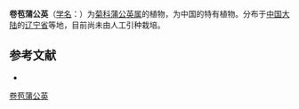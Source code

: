 {{Speciesbox
| name = 卷苞蒲公英
| status = 
| status_system = 
| image =
| genus = Taraxacum
| species = urbanum
| authority = Kitag.
}}

'''卷苞蒲公英'''（[[学名|学名]]：{{lang|la|''Taraxacum urbanum''}}）为[[菊科|菊科]][[蒲公英属|蒲公英属]]的植物，为中国的特有植物。分布于[[中国大陆|中国大陆]]的[[辽宁省|辽宁省]]等地，目前尚未由人工引种栽培。

== 参考文献 ==
<div class="references-small">
* {{cite web| url =http://www.bioinfo.cn/db05/KmzwSpecies.php?action=view&id=6019| title =卷苞蒲公英| work =《中国高等植物数据库全库》| publisher =中国科学院微生物研究所| author =昆明植物研究所| accessdate =2009-02-25| archive-date =2016-03-04| archive-url =https://web.archive.org/web/20160304235603/http://www.bioinfo.cn/db05/KmzwSpecies.php?action=view&id=6019| dead-url =yes}}
</div>
{{Taxonbar|from=Q10910790}}

[[Category:蒲公英属|卷苞蒲公英]]


{{植物小作品}}